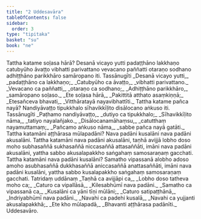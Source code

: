 ```yaml
---
title: "2 Uddesavāra"
tableOfContents: false
sidebar:
  order: 3
type: "tipitaka"
basket: "su"
book: "ne"
---
```



<DynamicBreadcrumb />

<Division number="1" book="ne">

<Paragraph number="8" book="ne">
Tattha katame soḷasa hārā? Desanā vicayo yutti padaṭṭhāno lakkhaṇo catubyūho āvaṭṭo vibhatti parivattano vevacano paññatti otaraṇo sodhano adhiṭṭhāno parikkhāro samāropano iti.

</Paragraph>
</Division>

<Paragraph number="9" type="center" book="ne">
Tassānugīti


</Paragraph>

<Paragraph number="10" type="verses" book="ne">
_Desanā vicayo yutti,_  
_padaṭṭhāno ca lakkhaṇo;_  
_Catubyūho ca āvaṭṭo,_  
_vibhatti parivattano._  

</Paragraph>

<Paragraph number="11" type="verses" book="ne">
_Vevacano ca paññatti,_  
_otaraṇo ca sodhano;_  
_Adhiṭṭhāno parikkhāro,_  
_samāropano soḷaso._  

</Paragraph>

<Paragraph number="12" type="verses" book="ne">
_Ete soḷasa hārā,_  
_Pakittitā atthato asaṃkiṇṇā;_  
_Etesañceva bhavati,_  
_Vitthāratayā nayavibhattīti._  

</Paragraph>

<Division number="2" book="ne">

<Paragraph number="13" book="ne">
Tattha katame pañca nayā? Nandiyāvaṭṭo tipukkhalo sīhavikkīḷito disālocano aṅkuso iti.

</Paragraph>
</Division>

<Paragraph number="14" type="center" book="ne">
Tassānugīti


</Paragraph>

<Paragraph number="15" type="verses" book="ne">
_Paṭhamo nandiyāvaṭṭo,_  
_dutiyo ca tipukkhalo;_  
_Sīhavikkīḷito nāma,_  
_tatiyo nayalañjako._  

</Paragraph>

<Paragraph number="16" type="verses" book="ne">
_Disālocanamāhaṃsu,_  
_catutthaṃ nayamuttamaṃ;_  
_Pañcamo aṅkuso nāma,_  
_sabbe pañca nayā gatāti._  

</Paragraph>

<Division number="3" book="ne">

<Paragraph number="17" book="ne">
Tattha katamāni aṭṭhārasa mūlapadāni? Nava padāni kusalāni nava padāni akusalāni. Tattha katamāni nava padāni akusalāni, taṇhā avijjā lobho doso moho subhasaññā sukhasaññā niccasaññā attasaññāti, imāni nava padāni akusalāni, yattha sabbo akusalapakkho saṅgahaṃ samosaraṇaṃ gacchati.
</Paragraph>

<Paragraph number="18" book="ne">
Tattha katamāni nava padāni kusalāni? Samatho vipassanā alobho adoso amoho asubhasaññā dukkhasaññā aniccasaññā anattasaññāti, imāni nava padāni kusalāni, yattha sabbo kusalapakkho saṅgahaṃ samosaraṇaṃ gacchati.

</Paragraph>
</Division>

<Paragraph number="19" type="center" book="ne">
Tatridaṃ uddānaṃ


</Paragraph>

<Paragraph number="20" type="verses" book="ne">
_Taṇhā ca avijjāpi ca,_  
_Lobho doso tatheva moho ca;_  
_Caturo ca vipallāsā,_  
_Kilesabhūmī nava padāni._  

</Paragraph>

<Paragraph number="21" type="verses" book="ne">
_Samatho ca vipassanā ca,_  
_Kusalāni ca yāni tīṇi mūlāni;_  
_Caturo satipaṭṭhānā,_  
_Indriyabhūmī nava padāni._  

</Paragraph>

<Paragraph number="22" type="verses" book="ne">
_Navahi ca padehi kusalā,_  
_Navahi ca yujjanti akusalapakkhā;_  
_Ete kho mūlapadā,_  
_Bhavanti aṭṭhārasa padānīti._  


</Paragraph>

<Paragraph number="23" type="center" book="ne">
Uddesavāro.
</Paragraph>